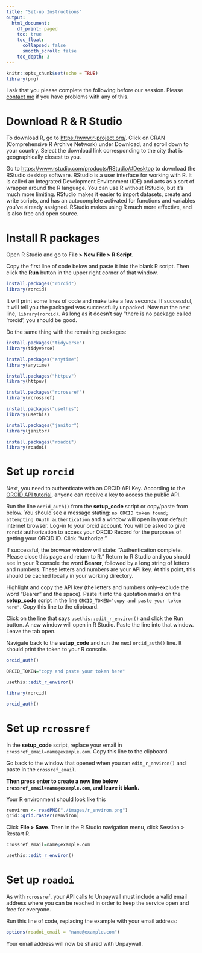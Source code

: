 ```yaml
---
title: "Set-up Instructions"
output: 
  html_document:
    df_print: paged
    toc: true
    toc_float:
      collapsed: false
      smooth_scroll: false
    toc_depth: 3
---
```



```r
knitr::opts_chunk$set(echo = TRUE)
library(png)
```

I ask that you please complete the following before our session. Please [contact me](https://info.library.okstate.edu/clarke-iakovakis) if you have problems with any of this.

# Download R & R Studio

To download R, go to <https://www.r-project.org/>. Click on CRAN (Comprehensive R Archive Network) under Download, and scroll down to your country. Select the download link corresponding to the city that is geographically closest to you.

Go to <https://www.rstudio.com/products/RStudio/#Desktop> to download the RStudio desktop software. RStudio is a user interface for working with R. It is called an Integrated Development Environment (IDE) and acts as a sort of wrapper around the R language. You can use R without RStudio, but it's much more limiting. RStudio makes it easier to import datasets, create and write scripts, and has an autocomplete activated for functions and variables you've already assigned. RStudio makes using R much more effective, and is also free and open source.

# Install R packages

Open R Studio and go to **File > New File > R Script**. 

Copy the first line of code below and paste it into the blank R script. Then click the **Run** button in the upper right corner of that window.

```r
install.packages("rorcid")
library(rorcid)
```

It will print some lines of code and make take a few seconds. If successful, it will tell you the packaged was successfully unpacked. Now run the next line, `library(rorcid)`. As long as it doesn't say "there is no package called 'rorcid', you should be good.


Do the same thing with the remaining packages:

```r
install.packages("tidyverse")
library(tidyverse)

install.packages("anytime")
library(anytime)

install.packages("httpuv")
library(httpuv)

install.packages("rcrossref")
library(rcrossref)

install.packages("usethis")
library(usethis)

install.packages("janitor")
library(janitor)

install.packages("roadoi")
library(roadoi)
```

# Set up `rorcid`

Next, you need to authenticate with an ORCID API Key. According to the [ORCID API tutorial](https://members.orcid.org/api/tutorial/read-orcid-records), anyone can receive a key to access the public API. 

Run the line `orcid_auth()` from the **setup_code** script or copy/paste from below. You should see a message stating: `no ORCID token found; attempting OAuth authentication` and a window will open in your default internet browser. Log-in to your orcid account. You will be asked to give `rorcid` authorization to access your ORCID Record for the purposes of getting your ORCID iD. Click "Authorize."

If successful, the browser window will state: "Authentication complete. Please close this page and return to R." Return to R Studio and you should see in your R console the word **Bearer**, followed by a long string of letters and numbers. These letters and numbers are your API key. At this point, this should be cached locally in your working directory. 

Highlight and copy the API key (the letters and numbers only--exclude the word "Bearer" and the space). Paste it into the quotation marks on the **setup_code** script in the line `ORCID_TOKEN="copy and paste your token here"`. Copy this line to the clipboard.

Click on the line that says `usethis::edit_r_environ()` and click the Run button. A new window will open in R Studio. Paste the line into that window. Leave the tab open. 

Navigate back to the **setup_code** and run the next `orcid_auth()` line. It should print the token to your R console.

```r
orcid_auth()

ORCID_TOKEN="copy and paste your token here"

usethis::edit_r_environ()

library(rorcid)

orcid_auth()
```

# Set up `rcrossref`

In the **setup_code** script, replace your email in `crossref_email=name@example.com`. Copy this line to the clipboard.

Go back to the window that opened when you ran `edit_r_environ()` and paste in the `crossref_email`.

**Then press enter to create a new line below `crossref_email=name@example.com`, and leave it blank.** 

Your R environment should look like this

```r
renviron <- readPNG("./images/r_environ.png")
grid::grid.raster(renviron)
```

Click **File > Save**. Then in the R Studio navigation menu, click Session > Restart R.

```r

crossref_email=name@example.com

usethis::edit_r_environ()
```

# Set up `roadoi`

As with `rcrossref`, your API calls to Unpaywall must include a valid email address where you can be reached in order to keep the service open and free for everyone. 

Run this line of code, replacing the example with your email address:

```r
options(roadoi_email = "name@example.com")
```

Your email address will now be shared with Unpaywall.